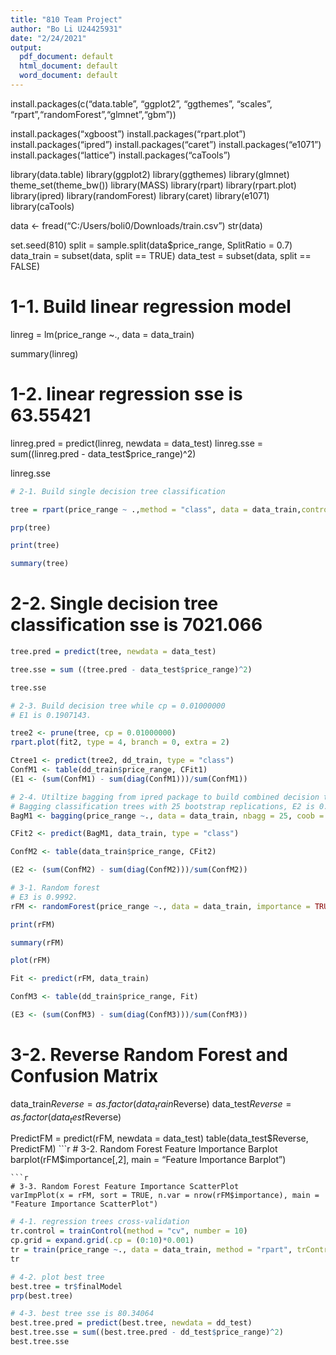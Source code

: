 ---
title: "810 Team Project"
author: "Bo Li U24425931"
date: "2/24/2021"
output:
  pdf_document: default
  html_document: default
  word_document: default
---

install.packages(c("data.table", "ggplot2", "ggthemes", "scales", "rpart","randomForest","glmnet","gbm"))

install.packages("xgboost")
install.packages("rpart.plot")
install.packages("ipred")
install.packages("caret")
install.packages("e1071")
install.packages("lattice")
install.packages("caTools")

library(data.table)
library(ggplot2)
library(ggthemes)
library(glmnet)
theme_set(theme_bw())
library(MASS)
library(rpart)
library(rpart.plot)
library(ipred)
library(randomForest)
library(caret)
library(e1071)
library(caTools)

data <- fread("C:/Users/boli0/Downloads/train.csv")
str(data)

set.seed(810)
split = sample.split(data$price_range, SplitRatio = 0.7)
data_train = subset(data, split == TRUE)
data_test = subset(data, split == FALSE)

# 1-1. Build linear regression model
linreg = lm(price_range ~., data = data_train)

summary(linreg)

# 1-2. linear regression sse is 63.55421
linreg.pred = predict(linreg, newdata = data_test)
linreg.sse = sum((linreg.pred - data_test$price_range)^2)

linreg.sse

```{r}
# 2-1. Build single decision tree classification

tree = rpart(price_range ~ .,method = "class", data = data_train,control = rpart.control(minsplit = 1) , parms = list(split = "information"))

prp(tree)
```
```{r}
print(tree)
```
```{r}
summary(tree)
```
# 2-2. Single decision tree classification sse is 7021.066
```{r}
tree.pred = predict(tree, newdata = data_test)

tree.sse = sum ((tree.pred - data_test$price_range)^2)

tree.sse
```
```{r}
# 2-3. Build decision tree while cp = 0.01000000
# E1 is 0.1907143.
```
```{r}
tree2 <- prune(tree, cp = 0.01000000)
rpart.plot(fit2, type = 4, branch = 0, extra = 2)
```
```{r}
Ctree1 <- predict(tree2, dd_train, type = "class")
ConfM1 <- table(dd_train$price_range, CFit1)
(E1 <- (sum(ConfM1) - sum(diag(ConfM1)))/sum(ConfM1))
```
```{r}
# 2-4. Utiltize bagging from ipred package to build combined decision tree 1
# Bagging classification trees with 25 bootstrap replications, E2 is 0.75.
BagM1 <- bagging(price_range ~., data = data_train, nbagg = 25, coob = TRUE, control = rpart.control(minsplit = 1))

CFit2 <- predict(BagM1, data_train, type = "class")

ConfM2 <- table(data_train$price_range, CFit2)

(E2 <- (sum(ConfM2) - sum(diag(ConfM2)))/sum(ConfM2))
```
```{r}
# 3-1. Random forest
# E3 is 0.9992.
rFM <- randomForest(price_range ~., data = data_train, importance = TRUE, proximity = TRUE)

print(rFM)
```
```{r}
summary(rFM)
```
```{r}
plot(rFM)
```
```{r}
Fit <- predict(rFM, data_train)

ConfM3 <- table(dd_train$price_range, Fit)

(E3 <- (sum(ConfM3) - sum(diag(ConfM3)))/sum(ConfM3))
```
# 3-2. Reverse Random Forest and Confusion Matrix
data_train$Reverse = as.factor(data_train$Reverse)
data_test$Reverse = as.factor(data_test$Reverse)

PredictFM = predict(rFM, newdata = data_test)
table(data_test$Reverse, PredictFM)
```{r}
# 3-2. Random Forest Feature Importance Barplot
barplot(rFM$importance[,2], main = "Feature Importance Barplot")
```
```{r}
# 3-3. Random Forest Feature Importance ScatterPlot
varImpPlot(x = rFM, sort = TRUE, n.var = nrow(rFM$importance), main = "Feature Importance ScatterPlot")
```
```{r}
# 4-1. regression trees cross-validation
tr.control = trainControl(method = "cv", number = 10)
cp.grid = expand.grid(.cp = (0:10)*0.001)
tr = train(price_range ~., data = data_train, method = "rpart", trControl = tr.control, tuneGrid = cp.grid)
tr
```
```{r}
# 4-2. plot best tree
best.tree = tr$finalModel
prp(best.tree)
```
```{r}
# 4-3. best tree sse is 80.34064
best.tree.pred = predict(best.tree, newdata = dd_test)
best.tree.sse = sum((best.tree.pred - dd_test$price_range)^2)
best.tree.sse
```